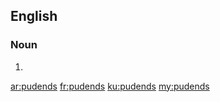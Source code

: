 ==English==

===Noun===
{{head|en|plural}}

# {{plural of|pudend|lang=en}}

[[ar:pudends]]
[[fr:pudends]]
[[ku:pudends]]
[[my:pudends]]